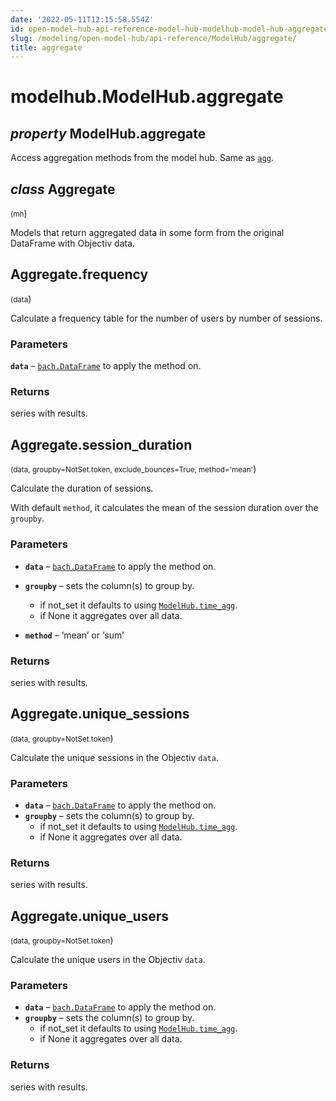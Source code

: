 ```yaml
---
date: '2022-05-11T12:15:58.554Z'
id: open-model-hub-api-reference-model-hub-modelhub-model-hub-aggregate
slug: /modeling/open-model-hub/api-reference/ModelHub/aggregate/
title: aggregate
---
```


# modelhub.ModelHub.aggregate

<div className="property">

## <span className="type-annotation"><em>property </em></span> <span className="additional-name">ModelHub.</span><span className="name">aggregate</span>




<div className="content">

Access aggregation methods from the model hub. Same as [`agg`](/modeling/open-model-hub/api-reference/ModelHub/modelhub.ModelHub.agg.mdx).

<div className="class">

## <span className="type-annotation"><em>class</em></span> <span className="name">Aggregate</span>

<small className="parameter-list">(<span className="parameter" id="mh">mh</span></small>)


<div className="content">

Models that return aggregated data in some form from the original DataFrame with Objectiv data.

<div className="method">

## <span className="additional-name">Aggregate.</span><span className="name">frequency</span>

<small className="parameter-list">(<span className="parameter" id="data">data</span></small>)


<div className="content">

Calculate a frequency table for the number of users by number of sessions.


### Parameters

**`data`** – [`bach.DataFrame`](/modeling/bach/api-reference/DataFrame/index.mdx) to apply the method on.



### Returns

series with results.



</div>


</div>

<div className="method">

## <span className="additional-name">Aggregate.</span><span className="name">session_duration</span>

<small className="parameter-list">(<span className="parameter" id="data">data</span>, <span className="parameter" id="groupby">groupby=NotSet.token</span>, <span className="parameter" id="exclude_bounces">exclude_bounces=True</span>, <span className="parameter" id="method">method='mean'</span></small>)


<div className="content">

Calculate the duration of sessions.

With default `method`, it calculates the mean of the session duration over the `groupby`.


### Parameters

* **`data`** – [`bach.DataFrame`](/modeling/bach/api-reference/DataFrame/index.mdx) to apply the method on.
* **`groupby`** – sets the column(s) to group by.
  * if not_set it defaults to using [`ModelHub.time_agg`](/modeling/open-model-hub/api-reference/ModelHub/modelhub.ModelHub.time_agg.mdx).
  * if None it aggregates over all data.

* **`method`** – ‘mean’ or ‘sum’



### Returns

series with results.



</div>


</div>

<div className="method">

## <span className="additional-name">Aggregate.</span><span className="name">unique_sessions</span>

<small className="parameter-list">(<span className="parameter" id="data">data</span>, <span className="parameter" id="groupby">groupby=NotSet.token</span></small>)


<div className="content">

Calculate the unique sessions in the Objectiv `data`.


### Parameters

* **`data`** – [`bach.DataFrame`](/modeling/bach/api-reference/DataFrame/index.mdx) to apply the method on.
* **`groupby`** – sets the column(s) to group by.
  * if not_set it defaults to using [`ModelHub.time_agg`](/modeling/open-model-hub/api-reference/ModelHub/modelhub.ModelHub.time_agg.mdx).
  * if None it aggregates over all data.




### Returns

series with results.



</div>


</div>

<div className="method">

## <span className="additional-name">Aggregate.</span><span className="name">unique_users</span>

<small className="parameter-list">(<span className="parameter" id="data">data</span>, <span className="parameter" id="groupby">groupby=NotSet.token</span></small>)


<div className="content">

Calculate the unique users in the Objectiv `data`.


### Parameters

* **`data`** – [`bach.DataFrame`](/modeling/bach/api-reference/DataFrame/index.mdx) to apply the method on.
* **`groupby`** – sets the column(s) to group by.
  * if not_set it defaults to using [`ModelHub.time_agg`](/modeling/open-model-hub/api-reference/ModelHub/modelhub.ModelHub.time_agg.mdx).
  * if None it aggregates over all data.




### Returns

series with results.



</div>


</div>


</div>


</div>


</div>


</div>
